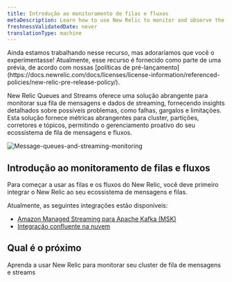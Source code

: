 ```yaml
---
title: Introdução ao monitoramento de filas e fluxos
metaDescription: Learn how to use New Relic to monitor and observe the performance of your Kafka message queues and streaming data.
freshnessValidatedDate: never
translationType: machine
---
```


<Callout title="Visualização">
  Ainda estamos trabalhando nesse recurso, mas adoraríamos que você o experimentasse! Atualmente, esse recurso é fornecido como parte de uma prévia, de acordo com nossas [políticas de pré-lançamento](https://docs.newrelic.com/docs/licenses/license-information/referenced-policies/new-relic-pre-release-policy/).
</Callout>

New Relic Queues and Streams oferece uma solução abrangente para monitorar sua fila de mensagens e dados de streaming, fornecendo insights detalhados sobre possíveis problemas, como falhas, gargalos e limitações. Esta solução fornece métricas abrangentes para cluster, partições, corretores e tópicos, permitindo o gerenciamento proativo do seu ecossistema de fila de mensagens e fluxos.

<img title="Message-queues-and-streaming-monitoring" alt="Message-queues-and-streaming-monitoring" src="/images/kafka-monitoring.webp" />

## Introdução ao monitoramento de filas e fluxos

Para começar a usar as filas e os fluxos do New Relic, você deve primeiro integrar o New Relic ao seu ecossistema de mensagens e filas.

Atualmente, as seguintes integrações estão disponíveis:

* [Amazon Managed Streaming para Apache Kafka (MSK)](/docs/message-queues-streaming/installation/aws-managed-kafka-msk-integration)
* [Integração confluente na nuvem](/docs/message-queues-streaming/installation/confluent-cloud-integration)

## Qual é o próximo

<DocTiles>
  <DocTile title="Data and UI" path="/docs/message-queues-streaming/ui-data/understand-ui">Aprenda a usar New Relic para monitorar seu cluster de fila de mensagens e streams</DocTile>
</DocTiles>